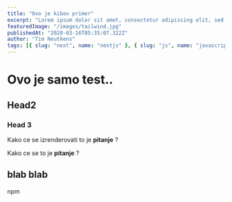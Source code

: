 ```yaml
---
title: "Ovo je kibov primer"
excerpt: "Lorem ipsum dolor sit amet, consectetur adipiscing elit, sed do eiusmod tempor incididunt ut labore et dolore magna aliqua. Praesent elementum facilisis leo vel fringilla est ullamcorper eget. At imperdiet dui accumsan sit amet nulla facilities morbi tempus."
featuredImage: "/images/tailwind.jpg"
publishedAt: "2020-03-16T05:35:07.322Z"
author: "Tim Neutkens"
tags: [{ slug: "next", name: "nextjs" }, { slug: "js", name: "javascript" }]
---
```


<!-- import { Accent } from "../../components/custom/"; -->

<!-- export const meta = {
author: 'Rich Haines'
title: "Ovo je kibov primer"
excerpt: "Lorem ipsum dolor sit amet, consectetur adipiscing elit, sed do eiusmod tempor incididunt ut labore et dolore magna aliqua. Praesent elementum facilisis leo vel fringilla est ullamcorper eget. At imperdiet dui accumsan sit amet nulla facilities morbi tempus."
featuredImage: "/images/tailwind.jpg"
date: "2020-03-16T05:35:07.322Z"
tags: [{ slug: "fnc", name: "functions" }, { slug: "js", name: "javascript" }]

} -->

# Ovo je samo test..

## Head2

### Head 3

Kako ce se <Accent>izrenderovati</Accent> to je **pitanje** ?

Kako ce se to je **pitanje** ?

## blab blab

npm
